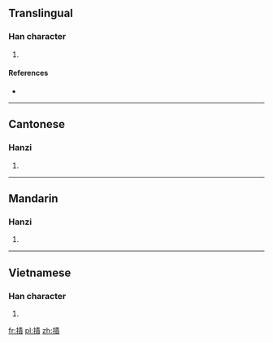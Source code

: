 ==Translingual==

===Han character===
{{Han char|rn=64|rad=手|as=12|sn=15|four=5508<sub>6</sub>|canj=手中一金 (QLMC)|ids=⿰[[扌]][[貴]]}}

# {{defn|Han|sort=手12}}

====References====
* {{Han ref|kx=0453.290|dkj=12685|dj=0803.120|hdz=31958.030|uh=648C|ud=25740|bh=E5B7|bd=58807}}

----

==Cantonese==

===Hanzi===
{{yue-hanzi|jyut=[[gwai6]]|y=gwai6}}

# {{defn|lang=yue|sort=手12}}

----

==Mandarin==

===Hanzi===
{{cmn-hanzi|pin=[[guì]] ([[gui4]]), [[kuì]] ([[kui4]])|wg=kuei<sup>4</sup>, k'uei<sup>4</sup>}}

# {{defn|lang=cmn|sort=手12}}

----

==Vietnamese==

===Han character===
{{vi-readings|rs=手12| hanviet = quấy}}

# {{defn|lang=vi|sort=手12}}

[[fr:撌]]
[[pl:撌]]
[[zh:撌]]